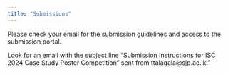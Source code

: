 ```yaml
---
title: "Submissions"
---
```


Please check your email for the submission guidelines and access to the submission portal.

Look for an email with the subject line "Submission Instructions for ISC 2024 Case Study Poster Competition" sent from ttalagala@sjp.ac.lk."
